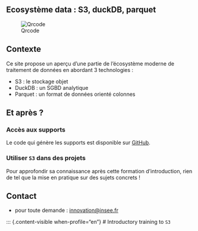 ::: {.content-visible when-profile="fr"}
# Ecosystème data : S3, duckDB, parquet

![Qrcode](qrcode.png)

## Contexte

Ce site propose un aperçu d'une partie de l'écosystème moderne de traitement de données en abordant 3 technologies :  

* S3 : le stockage objet
* DuckDB : un SGBD analytique
* Parquet : un format de données orienté colonnes

## Et après ?

### Accès aux supports

Le code qui génère les supports est disponible sur [GitHub](https://github.com/InseeFrLab/formation-s3-initiation.git).

### Utiliser `S3` dans des projets

Pour approfondir sa connaissance après cette formation d'introduction, rien de tel que la mise en pratique sur des sujets concrets ! 

## Contact

- pour toute demande : [innovation@insee.fr]([innovation@insee.fr])
:::





::: {.content-visible when-profile="en"}
# Introductory training to `S3`

